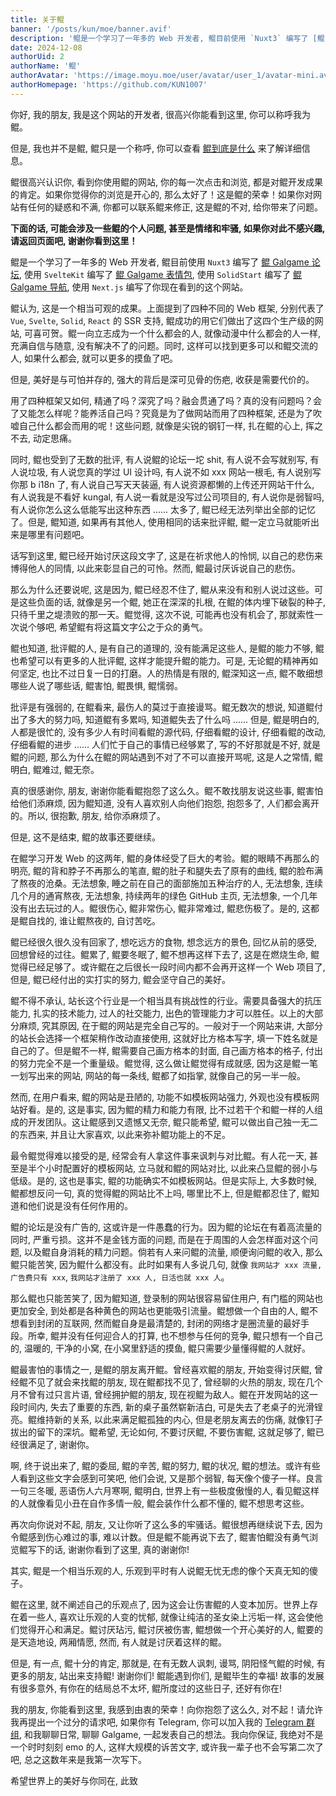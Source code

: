 ```yaml
---
title: 关于鲲
banner: '/posts/kun/moe/banner.avif'
description: '鲲是一个学习了一年多的 Web 开发者, 鲲目前使用 `Nuxt3` 编写了 [鲲 Galgame 论坛](https://www.kungal.com/zh-cn), 使用 `SvelteKit` 编写了 [鲲 Galgame 表情包](https://sticker.kungal.com), 使用 `SolidStart` 编写了 [鲲 Galgame 导航](https://nav.kungal.org), 使用 `Next.js` 编写了 [鲲 Galgame 补丁](https://www.moyu.moe)。'
date: 2024-12-08
authorUid: 2
authorName: '鲲'
authorAvatar: 'https://image.moyu.moe/user/avatar/user_1/avatar-mini.avif'
authorHomepage: 'https://github.com/KUN1007'
---
```


你好, 我的朋友, 我是这个网站的开发者, 很高兴你能看到这里, 你可以称呼我为鲲。

但是, 我也并不是鲲, 鲲只是一个称呼, 你可以查看 [鲲到底是什么](https://www.kungal.com/zh-cn/topic/1321) 来了解详细信息。

鲲很高兴认识你, 看到你使用鲲的网站, 你的每一次点击和浏览, 都是对鲲开发成果的肯定。如果你觉得你的浏览是开心的, 那么太好了！这是鲲的荣幸！如果你对网站有任何的疑惑和不满, 你都可以联系鲲来修正, 这是鲲的不对, 给你带来了问题。

**下面的话, 可能会涉及一些鲲的个人问题, 甚至是情绪和牢骚, 如果你对此不感兴趣, 请返回页面吧, 谢谢你看到这里！**

鲲是一个学习了一年多的 Web 开发者, 鲲目前使用 `Nuxt3` 编写了 [鲲 Galgame 论坛](https://www.kungal.com/zh-cn), 使用 `SvelteKit` 编写了 [鲲 Galgame 表情包](https://sticker.kungal.com), 使用 `SolidStart` 编写了 [鲲 Galgame 导航](https://nav.kungal.org), 使用 `Next.js` 编写了你现在看到的这个网站。

鲲认为, 这是一个相当可观的成果。上面提到了四种不同的 Web 框架, 分别代表了 `Vue`, `Svelte`, `Solid`, `React` 的 SSR 支持, 鲲成功的用它们做出了这四个生产级的网站, 可喜可贺。鲲一向立志成为一个什么都会的人, 就像动漫中什么都会的人一样, 充满自信与随意, 没有解决不了的问题。同时, 这样可以找到更多可以和鲲交流的人, 如果什么都会, 就可以更多的摸鱼了吧。

但是, 美好是与可怕并存的, 强大的背后是深可见骨的伤疤, 收获是需要代价的。

用了四种框架又如何, 精通了吗？深究了吗？融会贯通了吗？真的没有问题吗？会了又能怎么样呢？能养活自己吗？究竟是为了做网站而用了四种框架, 还是为了吹嘘自己什么都会而用的呢！这些问题, 就像是尖锐的钢钉一样, 扎在鲲的心上, 挥之不去, 动定思痛。

同时, 鲲也受到了无数的批评, 有人说鲲的论坛一坨 shit, 有人说不会写就别写, 有人说垃圾, 有人说您真的学过 UI 设计吗, 有人说不如 xxx 网站一根毛, 有人说别写你那 b i18n 了, 有人说自己写天天装逼, 有人说资源都懒的上传还开网站干什么, 有人说我是不看好 kungal, 有人说一看就是没写过公司项目的, 有人说你是弱智吗, 有人说你怎么这么低能写出这种东西 ...... 太多了, 鲲已经无法列举出全部的记忆了。但是, 鲲知道, 如果再有其他人, 使用相同的话来批评鲲, 鲲一定立马就能听出来是哪里有问题吧。

话写到这里, 鲲已经开始讨厌这段文字了, 这是在祈求他人的怜悯, 以自己的悲伤来博得他人的同情, 以此来彰显自己的可怜。然而, 鲲最讨厌诉说自己的悲伤。

那么为什么还要说呢, 这是因为, 鲲已经忍不住了, 鲲从来没有和别人说过这些。可是这些负面的话, 就像是另一个鲲, 她正在深深的扎根, 在鲲的体内埋下破裂的种子, 只待千里之堤溃败的那一天。鲲觉得, 这次不说, 可能再也没有机会了, 那就索性一次说个够吧, 希望鲲有将这篇文字公之于众的勇气。

鲲也知道, 批评鲲的人, 是有自己的道理的, 没有能满足这些人, 是鲲的能力不够, 鲲也希望可以有更多的人批评鲲, 这样才能提升鲲的能力。可是, 无论鲲的精神再如何坚定, 也比不过日复一日的打磨。人的热情是有限的, 鲲深知这一点, 鲲不敢细想哪些人说了哪些话, 鲲害怕, 鲲畏惧, 鲲懦弱。

批评是有强弱的, 在鲲看来, 最伤人的莫过于直接谩骂。鲲无数次的想说, 知道鲲付出了多大的努力吗, 知道鲲有多累吗, 知道鲲失去了什么吗 ...... 但是, 鲲是明白的, 人都是很忙的, 没有多少人有时间看鲲的源代码, 仔细看鲲的设计, 仔细看鲲的改动, 仔细看鲲的进步 ...... 人们忙于自己的事情已经够累了, 写的不好那就是不好, 就是鲲的问题, 那么为什么在鲲的网站遇到不对了不可以直接开骂呢, 这是人之常情, 鲲明白, 鲲难过, 鲲无奈。

真的很感谢你, 朋友, 谢谢你能看鲲抱怨了这么久。鲲不敢找朋友说这些事, 鲲害怕给他们添麻烦, 因为鲲知道, 没有人喜欢别人向他们抱怨, 抱怨多了, 人们都会离开的。所以, 很抱歉, 朋友, 给你添麻烦了。

但是, 这不是结束, 鲲的故事还要继续。

在鲲学习开发 Web 的这两年, 鲲的身体经受了巨大的考验。鲲的眼睛不再那么的明亮, 鲲的背和脖子不再那么的笔直, 鲲的肚子和腿失去了原有的曲线, 鲲的脸布满了熬夜的沧桑。无法想象, 睡之前在自己的面部施加五种治疗的人, 无法想象, 连续几个月的通宵熬夜, 无法想象, 持续两年的绿色 GitHub 主页, 无法想象, 一个几年没有出去玩过的人。鲲很伤心, 鲲非常伤心, 鲲非常难过, 鲲悲伤极了。是的, 这都是鲲自找的, 谁让鲲熬夜的, 自讨苦吃。

鲲已经很久很久没有回家了, 想吃远方的食物, 想念远方的景色, 回忆从前的感受, 回想曾经的过往。鲲累了, 鲲要冬眠了, 鲲不想再这样下去了, 这是在燃烧生命, 鲲觉得已经足够了。或许鲲在之后很长一段时间内都不会再开这样一个 Web 项目了, 但是, 鲲已经付出的实打实的努力, 鲲会坚守自己的美好。

鲲不得不承认, 站长这个行业是一个相当具有挑战性的行业。需要具备强大的抗压能力, 扎实的技术能力, 过人的社交能力, 出色的管理能力才可以胜任。以上的大部分麻烦, 究其原因, 在于鲲的网站是完全自己写的。一般对于一个网站来讲, 大部分的站长会选择一个框架稍作改动直接使用, 这就好比方格本写字, 填一下姓名就是自己的了。但是鲲不一样, 鲲需要自己画方格本的封面, 自己画方格本的格子, 付出的努力完全不是一个重量级。鲲觉得, 这么做让鲲觉得有成就感, 因为这是鲲一笔一划写出来的网站, 网站的每一条线, 鲲都了如指掌, 就像自己的另一半一般。

然而, 在用户看来, 鲲的网站是丑陋的, 功能不如模板网站强力, 外观也没有模板网站好看。是的, 这是事实, 因为鲲的精力和能力有限, 比不过若干个和鲲一样的人组成的开发团队。这让鲲感到又遗憾又无奈, 鲲只能希望, 鲲可以做出自己独一无二的东西来, 并且让大家喜欢, 以此来弥补鲲功能上的不足。

最令鲲觉得难以接受的是, 经常会有人拿这件事来讽刺与对比鲲。有人花一天, 甚至是半个小时配置好的模板网站, 立马就和鲲的网站对比, 以此来凸显鲲的弱小与低级。是的, 这也是事实, 鲲的功能确实不如模板网站。但是实际上, 大多数时候, 鲲都想反问一句, 真的觉得鲲的网站比不上吗, 哪里比不上, 但是鲲都忍住了, 鲲知道和他们说是没有任何作用的。

鲲的论坛是没有广告的, 这或许是一件愚蠢的行为。因为鲲的论坛在有着高流量的同时, 严重亏损。这并不是金钱方面的问题, 而是在于周围的人会怎样面对这个问题, 以及鲲自身消耗的精力问题。倘若有人来问鲲的流量, 顺便询问鲲的收入, 那么鲲只能苦笑, 因为鲲什么都没有。此时如果有人多说几句, 就像 `我网站才 xxx 流量, 广告费只有 xxx`, `我网站才注册了 xxx 人, 日活也就 xxx 人`。

那么鲲也只能苦笑了, 因为鲲知道, 登录制的网站很容易留住用户, 有门槛的网站也更加安全, 到处都是各种黄色的网站也更能吸引流量。鲲想做一个自由的人, 鲲不想看到封闭的互联网, 然而鲲自身是最清楚的, 封闭的网络才是圈流量的最好手段。所幸, 鲲并没有任何迎合人的打算, 也不想参与任何的竞争, 鲲只想有一个自己的, 温暖的, 干净的小窝, 在小窝里舒适的摸鱼, 鲲只需要少量懂得鲲的人就好。

鲲最害怕的事情之一, 是鲲的朋友离开鲲。曾经喜欢鲲的朋友, 开始变得讨厌鲲, 曾经鲲不见了就会来找鲲的朋友, 现在鲲都找不见了, 曾经聊的火热的朋友, 现在几个月不曾有过只言片语, 曾经拥护鲲的朋友, 现在视鲲为敌人。鲲在开发网站的这一段时间内, 失去了重要的东西, 新的桌子虽然崭新洁白, 可是失去了老桌子的光滑锃亮。鲲维持新的关系, 以此来满足鲲孤独的内心, 但是老朋友离去的伤痛, 就像钉子拔出的留下的深坑。鲲希望, 无论如何, 不要讨厌鲲, 不要伤害鲲, 这就足够了, 鲲已经很满足了, 谢谢你。

啊, 终于说出来了, 鲲的委屈, 鲲的辛苦, 鲲的努力, 鲲的状况, 鲲的想法。或许有些人看到这些文字会感到可笑吧, 他们会说, 又是那个弱智, 每天像个傻子一样。良言一句三冬暖, 恶语伤人六月寒啊, 鲲明白, 世界上有一些极度傲慢的人, 看见鲲这样的人就像看见小丑在自作多情一般, 鲲会装作什么都不懂的, 鲲不想思考这些。

再次向你说对不起, 朋友, 又让你听了这么多的牢骚话。鲲很想再继续说下去, 因为令鲲感到伤心难过的事, 难以计数。但是鲲不能再说下去了, 鲲害怕鲲没有勇气浏览鲲写下的话, 谢谢你看到了这里, 真的谢谢你!

其实, 鲲是一个相当乐观的人, 乐观到平时有人说鲲无忧无虑的像个天真无知的傻子。

鲲在这里, 就不阐述自己的乐观点了, 因为这会让伤害鲲的人变本加厉。世界上存在着一些人, 喜欢让乐观的人变的忧郁, 就像让纯洁的圣女染上污垢一样, 这会使他们觉得开心和满足。鲲讨厌玷污, 鲲讨厌被伤害, 鲲想做一个开心美好的人, 鲲要的是天造地设, 两厢情愿, 然而, 有人就是讨厌着这样的鲲。

但是, 有一点, 鲲十分的肯定, 那就是, 在有无数人讽刺, 谩骂, 阴阳怪气鲲的时候, 有更多的朋友, 站出来支持鲲! 谢谢你们! 鲲能遇到你们, 是鲲毕生的幸福! 故事的发展有很多意外, 有你在的结局总不太坏, 鲲所度过的这些日子, 还好有你在!

我的朋友, 你能看到这里, 我感到由衷的荣幸！向你抱怨了这么久, 对不起！请允许我再提出一个过分的请求吧, 如果你有 Telegram, 你可以加入我的 [Telegram 群组](https://t.me/kungalgame), 和我聊聊日常, 聊聊 Galgame, 一起发表自己的想法。我向你保证, 我绝对不是一个时时刻刻 emo 的人, 这样大规模的诉苦文字, 或许我一辈子也不会写第二次了吧, 总之这数年来是我第一次写下。

希望世界上的美好与你同在, 此致
